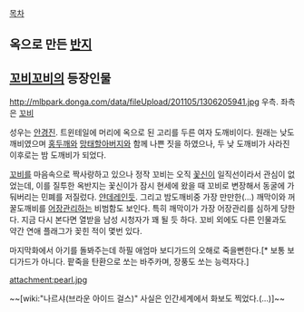 [[목차]]

== 옥으로 만든 [[반지]] ==

== [[꼬비꼬비]]의 등장인물 ==
http://mlbpark.donga.com/data/fileUpload/201105/1306205941.jpg
우측. 좌측은 [[꼬비]]

성우는 [[안경진]]. 트윈테일에 머리에 옥으로 된 고리를 두른 여자 도깨비이다. 원래는 낮도깨비였으며 [[홍두깨]]와 [[망태할아버지]]와 함께 나쁜 짓을 하였으나, 두 낮 도깨비가 사라진 이후로는 밤 도깨비가 되었다.

[[꼬비]]를 마음속으로 짝사랑하고 있으나 정작 꼬비는 오직 [[꽃신]]이 일직선이라서 관심이 없었는데, 이를 질투한 옥반지는 꽃신이가 잠시 현세에 왔을 때 꼬비로 변장해서 동굴에 가둬버리는 민폐를 저질렀다. [[얀데레]]인듯. 그리고 밤도깨비중 가장 만만한(...) 깨막이와 꺼꿀도깨비를 [[어장관리]]하는 비범함도 보인다. 특히 깨막이가 가장 어장관리를 심하게 당한다. 지금 다시 본다면 열받을 남성 시청자가 꽤 될 듯 하다. 꼬비 외에도 다른 인물과도 약간 연애 플래그가 꽂힌 적이 몇번 있다.

마지막화에서 아기를 돌봐주는데 하필 애엄마 보디가드의 오해로 죽을뻔한다.[* 보통 보디가드가 아니다. 팥죽을 탄환으로 쏘는 바주카며, 장풍도 쏘는 능력자다.]


attachment:pearl.jpg

~~[wiki:"나르샤(브라운 아이드 걸스)" 사실은 인간세계에서 화보도 찍었다.(...)]~~
